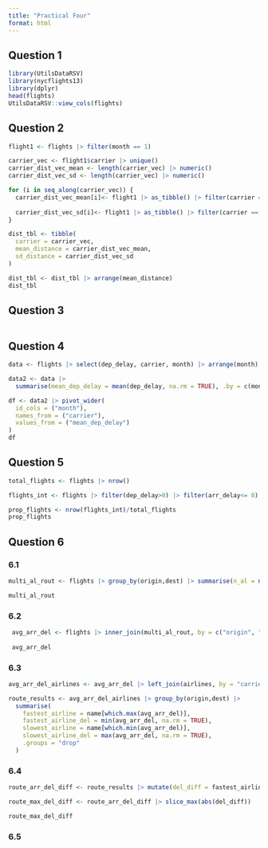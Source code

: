 ```yaml
---
title: "Practical Four"
format: html
---
```


## Question 1

```r
library(UtilsDataRSV)
library(nycflights13)
library(dplyr)
head(flights)
UtilsDataRSV::view_cols(flights)

```

## Question 2

```r

flight1 <- flights |> filter(month == 1)

carrier_vec <- flight1$carrier |> unique() 
carrier_dist_vec_mean <- length(carrier_vec) |> numeric()
carrier_dist_vec_sd <- length(carrier_vec) |> numeric()

for (i in seq_along(carrier_vec)) {
  carrier_dist_vec_mean[i]<- flight1 |> as_tibble() |> filter(carrier == carrier_vec[i]) |> pull(distance) |>mean()
  
  carrier_dist_vec_sd[i]<- flight1 |> as_tibble() |> filter(carrier == carrier_vec[i]) |> pull(distance) |> sd()
}

dist_tbl <- tibble(
  carrier = carrier_vec,
  mean_distance = carrier_dist_vec_mean,
  sd_distance = carrier_dist_vec_sd
)

dist_tbl <- dist_tbl |> arrange(mean_distance)
dist_tbl
```

## Question 3

```r



```

## Question 4

```r
data <- flights |> select(dep_delay, carrier, month) |> arrange(month)

data2 <- data |>
  summarise(mean_dep_delay = mean(dep_delay, na.rm = TRUE), .by = c(month, carrier))

df <- data2 |> pivot_wider(
  id_cols = ("month"),
  names_from = ("carrier"),
  values_from = ("mean_dep_delay")
)
df
```

## Question 5

```r
total_flights <- flights |> nrow()

flights_int <- flights |> filter(dep_delay>0) |> filter(arr_delay<= 0)

prop_flights <- nrow(flights_int)/total_flights
prop_flights
```

## Question 6

### 6.1

```r
multi_al_rout <- flights |> group_by(origin,dest) |> summarise(n_al = n_distinct(carrier), .groups = "drop") |> filter(n_al >1)

multi_al_rout
```

### 6.2

```r
 avg_arr_del <- flights |> inner_join(multi_al_rout, by = c("origin", "dest")) |> group_by(origin,dest,carrier) |> summarise(avg_arr_del=mean(arr_delay,na.rm=TRUE), .groups = "drop")
 
 avg_arr_del
```

### 6.3

```r
avg_arr_del_airlines <- avg_arr_del |> left_join(airlines, by = "carrier") 

route_results <- avg_arr_del_airlines |> group_by(origin,dest) |>
  summarise(
    fastest_airline = name[which.max(avg_arr_del)],
    fastest_airline_del = min(avg_arr_del, na.rm = TRUE),
    slowest_airline = name[which.min(avg_arr_del)],
    slowest_airline_del = max(avg_arr_del, na.rm = TRUE),
    .groups = "drop"
  )
```

### 6.4

```r
route_arr_del_diff <- route_results |> mutate(del_diff = fastest_airline_del - slowest_airline_del)

route_max_del_diff <- route_arr_del_diff |> slice_max(abs(del_diff))

route_max_del_diff
```

### 6.5
